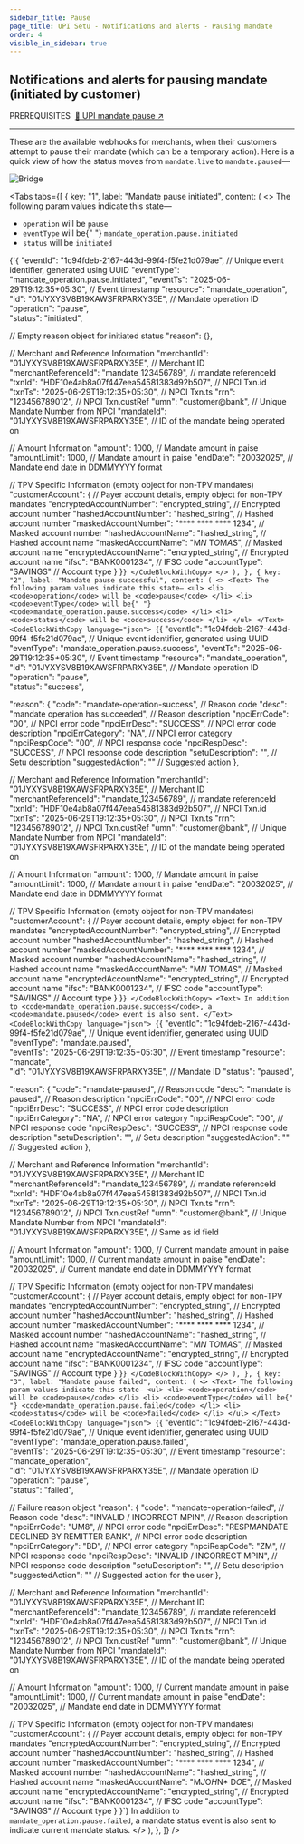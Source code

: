 ```yaml
---
sidebar_title: Pause
page_title: UPI Setu - Notifications and alerts - Pausing mandate
order: 4
visible_in_sidebar: true
---
```


## Notifications and alerts for pausing mandate (initiated by customer)

<Text size="small" weight="600">
  PREREQUISITES&nbsp;
</Text>
<a href="/payments/umap/mandates/generic/pause" target="_self">
  🌟 UPI mandate pause ↗
</a>

<hr class="primary" />

These are the available webhooks for merchants, when their customers attempt to pause their mandate (which can be a temporary action). Here is a quick view of how the status moves from `mandate.live` to `mandate.paused`—

<img
  src="https://storage.googleapis.com/strapi-assets/latest/mandate_pause/mandate_pause.svg"
  alt="Bridge"
/>

<Tabs
  tabs={[
    {
      key: "1",
      label: "Mandate pause initiated",
      content: (
        <>
          <Text>
            The following param values indicate this state—
            <ul>
              <li>
                <code>operation</code> will be <code>pause</code>
              </li>
              <li>
                <code>eventType</code> will be{" "}
                <code>mandate_operation.pause.initiated</code>
              </li>
              <li>
                <code>status</code> will be <code>initiated</code>
              </li>
            </ul>
          </Text>
          <CodeBlockWithCopy language="json">
            {`{
  "eventId": "1c94fdeb-2167-443d-99f4-f5fe21d079ae",  // Unique event identifier, generated using UUID
  "eventType": "mandate_operation.pause.initiated",
  "eventTs": "2025-06-29T19:12:35+05:30",             // Event timestamp
  "resource": "mandate_operation",                     
  "id": "01JYXYSV8B19XAWSFRPARXY35E",                 // Mandate operation ID
  "operation": "pause",                              
  "status": "initiated",                             
  
  // Empty reason object for initiated status
  "reason": {},

  // Merchant and Reference Information
  "merchantId": "01JYXYSV8B19XAWSFRPARXY35E",         // Merchant ID
  "merchantReferenceId": "mandate_123456789",         // mandate referenceId
  "txnId": "HDF10e4ab8a07f447eea54581383d92b507",     // NPCI Txn.id
  "txnTs": "2025-06-29T19:12:35+05:30",               // NPCI Txn.ts
  "rrn": "123456789012",                              // NPCI Txn.custRef
  "umn": "customer@bank",                             // Unique Mandate Number from NPCI
  "mandateId": "01JYXYSV8B19XAWSFRPARXY35E",          // ID of the mandate being operated on

  // Amount Information
  "amount": 1000,                                     // Mandate amount in paise
  "amountLimit": 1000,                                // Mandate amount in paise
  "endDate": "20032025",                              // Mandate end date in DDMMYYYY format

  // TPV Specific Information (empty object for non-TPV mandates)
  "customerAccount": {                               // Payer account details, empty object for non-TPV mandates
    "encryptedAccountNumber": "encrypted_string",    // Encrypted account number
    "hashedAccountNumber": "hashed_string",          // Hashed account number
    "maskedAccountNumber": "**** **** **** 1234",    // Masked account number
    "hashedAccountName": "hashed_string",            // Hashed account name
    "maskedAccountName": "M*N* T*O*M*A*S",           // Masked account name
    "encryptedAccountName": "encrypted_string",      // Encrypted account name
    "ifsc": "BANK0001234",                           // IFSC code
    "accountType": "SAVINGS"                         // Account type
  }
}`}
          </CodeBlockWithCopy>
        </>
      ),
    },
    {
      key: "2",
      label: "Mandate pause successful",
      content: (
        <>
          <Text>
            The following param values indicate this state—
            <ul>
              <li>
                <code>operation</code> will be <code>pause</code>
              </li>
              <li>
                <code>eventType</code> will be{" "}
                <code>mandate_operation.pause.success</code>
              </li>
              <li>
                <code>status</code> will be <code>success</code>
              </li>
            </ul>
          </Text>
          <CodeBlockWithCopy language="json">
            {`{
  "eventId": "1c94fdeb-2167-443d-99f4-f5fe21d079ae",  // Unique event identifier, generated using UUID
  "eventType": "mandate_operation.pause.success",
  "eventTs": "2025-06-29T19:12:35+05:30",             // Event timestamp
  "resource": "mandate_operation",                     
  "id": "01JYXYSV8B19XAWSFRPARXY35E",                 // Mandate operation ID
  "operation": "pause",                              
  "status": "success",                               
  
  "reason": {
    "code": "mandate-operation-success",              // Reason code
    "desc": "mandate operation has succeeded",        // Reason description
    "npciErrCode": "00",                              // NPCI error code
    "npciErrDesc": "SUCCESS",                         // NPCI error code description
    "npciErrCategory": "NA",                          // NPCI error category
    "npciRespCode": "00",                             // NPCI response code
    "npciRespDesc": "SUCCESS",                        // NPCI response code description
    "setuDescription": "",                            // Setu description
    "suggestedAction": ""                             // Suggested action
  },

  // Merchant and Reference Information
  "merchantId": "01JYXYSV8B19XAWSFRPARXY35E",         // Merchant ID
  "merchantReferenceId": "mandate_123456789",         // mandate referenceId
  "txnId": "HDF10e4ab8a07f447eea54581383d92b507",     // NPCI Txn.id
  "txnTs": "2025-06-29T19:12:35+05:30",               // NPCI Txn.ts
  "rrn": "123456789012",                              // NPCI Txn.custRef
  "umn": "customer@bank",                             // Unique Mandate Number from NPCI
  "mandateId": "01JYXYSV8B19XAWSFRPARXY35E",          // ID of the mandate being operated on
  
  // Amount Information
  "amount": 1000,                                     // Mandate amount in paise
  "amountLimit": 1000,                                // Mandate amount in paise
  "endDate": "20032025",                              // Mandate end date in DDMMYYYY format

  // TPV Specific Information (empty object for non-TPV mandates)
  "customerAccount": {                               // Payer account details, empty object for non-TPV mandates
    "encryptedAccountNumber": "encrypted_string",    // Encrypted account number
    "hashedAccountNumber": "hashed_string",          // Hashed account number
    "maskedAccountNumber": "**** **** **** 1234",    // Masked account number
    "hashedAccountName": "hashed_string",            // Hashed account name
    "maskedAccountName": "M*N* T*O*M*A*S",           // Masked account name
    "encryptedAccountName": "encrypted_string",      // Encrypted account name
    "ifsc": "BANK0001234",                           // IFSC code
    "accountType": "SAVINGS"                         // Account type
  }
}`}
          </CodeBlockWithCopy>
          <Text>
            In addition to <code>mandate_operation.pause.success</code>, a <code>mandate.paused</code> event is also sent.
          </Text>
          <CodeBlockWithCopy language="json">
            {`{
  "eventId": "1c94fdeb-2167-443d-99f4-f5fe21d079ae",  // Unique event identifier, generated using UUID
  "eventType": "mandate.paused",                       
  "eventTs": "2025-06-29T19:12:35+05:30",             // Event timestamp
  "resource": "mandate",                              
  "id": "01JYXYSV8B19XAWSFRPARXY35E",                 // Mandate ID
  "status": "paused",                                 
  
  "reason": {
    "code": "mandate-paused",                         // Reason code
    "desc": "mandate is paused",                      // Reason description
    "npciErrCode": "00",                              // NPCI error code
    "npciErrDesc": "SUCCESS",                         // NPCI error code description
    "npciErrCategory": "NA",                          // NPCI error category
    "npciRespCode": "00",                             // NPCI response code
    "npciRespDesc": "SUCCESS",                        // NPCI response code description
    "setuDescription": "",                            // Setu description
    "suggestedAction": ""                             // Suggested action
  },

  // Merchant and Reference Information
  "merchantId": "01JYXYSV8B19XAWSFRPARXY35E",         // Merchant ID
  "merchantReferenceId": "mandate_123456789",         // mandate referenceId
  "txnId": "HDF10e4ab8a07f447eea54581383d92b507",     // NPCI Txn.id
  "txnTs": "2025-06-29T19:12:35+05:30",               // NPCI Txn.ts
  "rrn": "123456789012",                              // NPCI Txn.custRef
  "umn": "customer@bank",                             // Unique Mandate Number from NPCI
  "mandateId": "01JYXYSV8B19XAWSFRPARXY35E",          // Same as id field
  
  // Amount Information
  "amount": 1000,                                    // Current mandate amount in paise
  "amountLimit": 1000,                               // Current mandate amount in paise
  "endDate": "20032025",                             // Current mandate end date in DDMMYYYY format

  // TPV Specific Information (empty object for non-TPV mandates)
  "customerAccount": {                               // Payer account details, empty object for non-TPV mandates
    "encryptedAccountNumber": "encrypted_string",    // Encrypted account number
    "hashedAccountNumber": "hashed_string",          // Hashed account number
    "maskedAccountNumber": "**** **** **** 1234",    // Masked account number
    "hashedAccountName": "hashed_string",            // Hashed account name
    "maskedAccountName": "M*N* T*O*M*A*S",           // Masked account name
    "encryptedAccountName": "encrypted_string",      // Encrypted account name
    "ifsc": "BANK0001234",                           // IFSC code
    "accountType": "SAVINGS"                         // Account type
  }
}`}
          </CodeBlockWithCopy>
        </>
      ),
    },
    {
      key: "3",
      label: "Mandate pause failed",
      content: (
        <>
          <Text>
            The following param values indicate this state—
            <ul>
              <li>
                <code>operation</code> will be <code>pause</code>
              </li>
              <li>
                <code>eventType</code> will be{" "}
                <code>mandate_operation.pause.failed</code>
              </li>
              <li>
                <code>status</code> will be <code>failed</code>
              </li>
            </ul>
          </Text>
          <CodeBlockWithCopy language="json">
            {`{
  "eventId": "1c94fdeb-2167-443d-99f4-f5fe21d079ae",             // Unique event identifier, generated using UUID
  "eventType": "mandate_operation.pause.failed",      
  "eventTs": "2025-06-29T19:12:35+05:30",                        // Event timestamp
  "resource": "mandate_operation",                    
  "id": "01JYXYSV8B19XAWSFRPARXY35E",                            // Mandate operation ID
  "operation": "pause",                              
  "status": "failed",                                
  
  // Failure reason object
  "reason": {
    "code": "mandate-operation-failed",                          // Reason code
    "desc": "INVALID / INCORRECT MPIN",                          // Reason description
    "npciErrCode": "UM8",                                        // NPCI error code
    "npciErrDesc": "RESPMANDATE DECLINED BY REMITTER BANK",      // NPCI error code description
    "npciErrCategory": "BD",                                     // NPCI error category
    "npciRespCode": "ZM",                                        // NPCI response code
    "npciRespDesc": "INVALID / INCORRECT MPIN",                  // NPCI response code description
    "setuDescription": "",                                       // Setu description
    "suggestedAction": ""                                        // Suggested action for the user
  },

  // Merchant and Reference Information
  "merchantId": "01JYXYSV8B19XAWSFRPARXY35E",                    // Merchant ID
  "merchantReferenceId": "mandate_123456789",                    // mandate referenceId
  "txnId": "HDF10e4ab8a07f447eea54581383d92b507",                // NPCI Txn.id
  "txnTs": "2025-06-29T19:12:35+05:30",                          // NPCI Txn.ts
  "rrn": "123456789012",                                         // NPCI Txn.custRef
  "umn": "customer@bank",                                        // Unique Mandate Number from NPCI
  "mandateId": "01JYXYSV8B19XAWSFRPARXY35E",                     // ID of the mandate being operated on
  
  // Amount Information
  "amount": 1000,                                                // Current mandate amount in paise
  "amountLimit": 1000,                                           // Current mandate amount in paise
  "endDate": "20032025",                                         // Mandate end date in DDMMYYYY format

  // TPV Specific Information (empty object for non-TPV mandates)
  "customerAccount": {                                           // Payer account details, empty object for non-TPV mandates
    "encryptedAccountNumber": "encrypted_string",                // Encrypted account number
    "hashedAccountNumber": "hashed_string",                      // Hashed account number
    "maskedAccountNumber": "**** **** **** 1234",                // Masked account number
    "hashedAccountName": "hashed_string",                        // Hashed account name
    "maskedAccountName": "M*J*O*H*N* D*O*E",                     // Masked account name
    "encryptedAccountName": "encrypted_string",                  // Encrypted account name
    "ifsc": "BANK0001234",                                       // IFSC code
    "accountType": "SAVINGS"                                     // Account type
  }
}`}
          </CodeBlockWithCopy>
          <Text>
            In addition to <code>mandate_operation.pause.failed</code>, a mandate status event is also sent to indicate current mandate status.
          </Text>
        </>
      ),
    },
  ]}
/>
